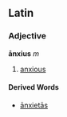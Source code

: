 ==Latin==
===Adjective===
'''ānxius''' ''m''

#[[anxious]]
====Derived Words====
*[[anxietas|ānxietās]]